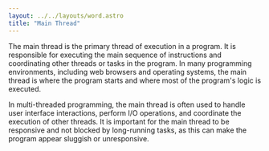 ```yaml
---
layout: ../../layouts/word.astro
title: "Main Thread"
---
```

The main thread is the primary thread of execution in a program. It is responsible for executing the main sequence of instructions and coordinating other threads or tasks in the program. In many programming environments, including web browsers and operating systems, the main thread is where the program starts and where most of the program's logic is executed.

In multi-threaded programming, the main thread is often used to handle user interface interactions, perform I/O operations, and coordinate the execution of other threads. It is important for the main thread to be responsive and not blocked by long-running tasks, as this can make the program appear sluggish or unresponsive.